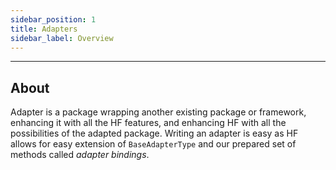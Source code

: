 ```yaml
---
sidebar_position: 1
title: Adapters
sidebar_label: Overview
---
```


---

## About

Adapter is a package wrapping another existing package or framework, enhancing it with all the HF features, and
enhancing HF with all the possibilities of the adapted package. Writing an adapter is easy as HF allows for easy extension of `BaseAdapterType` and
our prepared set of methods called *adapter bindings*.
